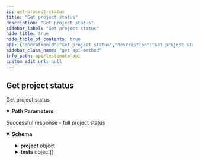 ```yaml
---
id: get-project-status
title: "Get project status"
description: "Get project status"
sidebar_label: "Get project status"
hide_title: true
hide_table_of_contents: true
api: {"operationId":"Get project status","description":"Get project status","tags":["Project"],"security":[{"ApiToken":[]}],"responses":{"200":{"description":"Successful response - full project status","content":{"application/json":{"schema":{"properties":{"project":{"type":"object","description":"Basic project information","properties":{"id":{"type":"string","description":"A unique Project ID"},"lastRun":{"type":"integer","description":"Unix timestamp of last run","example":1665407081},"lastChange":{"type":"integer","description":"Unix timestamp of last change","example":1665263416},"reported":{"type":"string","description":"Was reported","example":"ok"},"status":{"type":"string"},"msg":{"type":"string","description":"Longer message about project status","example":"Server returned HTTP status 200"},"shortMessage":{"type":"string","description":"Short project status message","example":200}}},"total":{"type":"integer","description":"Total count of checks","example":12},"failed":{"type":"integer","description":"How much check has failed","example":0},"now":{"type":"integer","description":"Current date time unix timestamp","example":1665407098},"tests":{"type":"array","items":{"type":"object","description":"A group of individual checks","properties":{"id":{"type":"string","example":"50a9f73014db3ae812000234","description":"Check id"},"enabled":{"type":"boolean","example":true,"default":true},"areaId":{"example":"55ae166c25b395537a8b6030","description":"Area ID"},"name":{"type":"string","example":"Homepage","description":"Name of check"},"url":{"type":"string","example":"https://testomato.com","description":"URL of check"},"notice":{"type":"string","example":"","description":"Check notice"},"type":{"type":"string","example":"simple","enum":["homepage","simple","favicon","robots"]},"run":{"type":"string","example":"completed","enum":["completed","running"]},"flags":{"type":"array","description":"Test flags e.g. `configured`","example":["configured"],"items":{"type":"string"}},"status":{"type":"object","properties":{"status":{"type":"string","example":"ok"},"failures":{"type":"array","items":{"type":"string"}},"rules":{"type":"array","items":{"type":"object","properties":{"type":{"type":"string","default":"text","description":"Type of check","enum":["text html status header location title meta-description meta-og:title meta-og:description meta-og:image meta-og:image meta-og:image meta-og:type meta-og:url meta-og:site_name meta-og:locale meta-og:updated_time meta-og:logo meta-article:modified_time meta-article:published_time meta-article:publisher meta-article:section meta-article:tag meta-twitter:title meta-twitter:image meta-twitter:image meta-twitter:description meta-twitter:card meta-twitter:site meta-twitter:creator meta-itemprop:name meta-itemprop:author meta-itemprop:description meta-itemprop:image"],"example":"text"},"op":{"type":"string","enum":["eq","sub","!sub","match","!match","xpath"],"example":"sub","description":"Operators can be: `eq` is equal to, `sub` contains, `!sub` does not contains,  `match` for exact match, `!match` for does not match and `xpath` for Xpath checks.\n"},"val":{"type":"string","example":123456,"description":"Value that will be used for check"},"origin":{"type":"string","example":"check","description":"Original of the check"},"templateId":{"type":"string","description":"Optional parameter if check use a Template"},"order":{"type":"integer","description":"Order of the check"}},"title":"Rule"}},"response":{"type":"object","properties":{"status":{"type":"string","example":200},"httpStatus":{"type":"string","example":200},"baseUrl":{"type":"string","example":"https://testomato.com"},"contentType":{"type":"string","example":"text/html"},"httpHeader":{"type":"string","example":":status: 200\r\nserver: nginx\r\ndate: Mon, 10 Oct 2022 15:04:05 GMT\r\ncontent-type: text/html;"},"processTime":{"type":"number","example":0.037},"size":{"type":"number","description":"Size of response in case of check error","example":false},"redirects":{"type":"array","description":"List of redirections","items":{"type":"string"}},"timing":{"type":"array","items":{"properties":{"metrics":{"type":"string"},"value":{"type":"integer"}},"example":{"metrics":"DNS Lookup","value":1}}}},"title":"TestResponse"}}},"templateId":{"type":"string","description":"Template ID if any","example":""},"templateVars":{"type":"array","description":"Template variables if any","example":[],"items":{"type":"string"}},"options":{"type":"object","properties":{"2":{"type":"boolean","default":false,"description":"Allow HTTP/1 requests only"},"6":{"type":"boolean","default":false,"description":"Allow only IPv6 request"},"g":{"type":"boolean","default":false,"description":"Do not accept gzip encoding"},"l":{"type":"boolean","default":false,"description":"Do not follow redirects"},"w":{"type":"string","default":"","description":"Extra HTTP headers separated"}},"title":"TestOptions"}},"title":"Test"}}}}}}}},"parameters":[{"name":"id","description":"A unique project ID","example":"5e9602e7a39e5a46428b457f","allowEmptyValue":false,"required":true,"in":"path","schema":{"type":"string"}}],"method":"get","path":"/project/{id}/status","servers":[{"url":"https://testomato.com/api/","description":"Testomato"}],"securitySchemes":{"ApiToken":{"description":"The Testomato API Token can be obtained from the [User Profile](https://www.testomato.com/user/profile) \nor directly through the API by a `POST` request send to `/api/authenticate` visit \n[Get API token](/api/get-api-token) for more information.\n\nTestomato API token use [JWT schema](https://jwt.io/).\n","type":"http","scheme":"bearer","bearerFormat":"JWT"}},"info":{"title":"Testomato API","description":"If you would like to participate in the future development of our\nroadmap, please don't be shy! We'd love to hear your suggestions:\nsupport@testomato.com\n","termsOfService":"https://www.testomato.com/terms-of-service","version":"1.0.0","contact":{"email":"support@testomato.com"}},"postman":{"name":"Get project status","description":{"content":"Get project status","type":"text/plain"},"url":{"path":["project",":id","status"],"host":["{{baseUrl}}"],"query":[],"variable":[{"disabled":false,"description":{"content":"(Required) A unique project ID","type":"text/plain"},"type":"any","value":"","key":"id"}]},"header":[{"key":"Accept","value":"application/json"}],"method":"GET","auth":{"type":"bearer","bearer":[{"type":"any","value":"<Bearer Token>","key":"token"}]}}}
sidebar_class_name: "get api-method"
info_path: api/testomato-api
custom_edit_url: null
---
```



## Get project status



Get project status

<details style={{"marginBottom":"1rem"}} data-collapsed={false} open={true}><summary style={{}}><strong>Path Parameters</strong></summary><div><ul><ParamsItem className={"paramsItem"} param={{"name":"id","description":"A unique project ID","example":"5e9602e7a39e5a46428b457f","allowEmptyValue":false,"required":true,"in":"path","schema":{"type":"string"}}}></ParamsItem></ul></div></details><div><ApiTabs><TabItem label={"200"} value={"200"}><div>

Successful response - full project status

</div><div><MimeTabs schemaType={"response"}><TabItem label={"application/json"} value={"application/json"}><SchemaTabs><TabItem label={"Schema"} value={"Schema"}><details style={{}} data-collapsed={false} open={true}><summary style={{"textAlign":"left"}}><strong>Schema</strong></summary><div style={{"textAlign":"left","marginLeft":"1rem"}}></div><ul style={{"marginLeft":"1rem"}}><SchemaItem collapsible={true} className={"schemaItem"}><details style={{}}><summary style={{}}><strong>project</strong><span style={{"opacity":"0.6"}}> object</span></summary><div style={{"marginLeft":"1rem"}}><div style={{"marginTop":".5rem","marginBottom":".5rem"}}>

Basic project information

</div><SchemaItem collapsible={false} name={"id"} required={false} schemaName={"string"} qualifierMessage={undefined} schema={{"type":"string","description":"A unique Project ID"}}></SchemaItem><SchemaItem collapsible={false} name={"lastRun"} required={false} schemaName={"integer"} qualifierMessage={undefined} schema={{"type":"integer","description":"Unix timestamp of last run","example":1665407081}}></SchemaItem><SchemaItem collapsible={false} name={"lastChange"} required={false} schemaName={"integer"} qualifierMessage={undefined} schema={{"type":"integer","description":"Unix timestamp of last change","example":1665263416}}></SchemaItem><SchemaItem collapsible={false} name={"reported"} required={false} schemaName={"string"} qualifierMessage={undefined} schema={{"type":"string","description":"Was reported","example":"ok"}}></SchemaItem><SchemaItem collapsible={false} name={"status"} required={false} schemaName={"string"} qualifierMessage={undefined} schema={{"type":"string"}}></SchemaItem><SchemaItem collapsible={false} name={"msg"} required={false} schemaName={"string"} qualifierMessage={undefined} schema={{"type":"string","description":"Longer message about project status","example":"Server returned HTTP status 200"}}></SchemaItem><SchemaItem collapsible={false} name={"shortMessage"} required={false} schemaName={"string"} qualifierMessage={undefined} schema={{"type":"string","description":"Short project status message","example":200}}></SchemaItem></div></details></SchemaItem><SchemaItem collapsible={false} name={"total"} required={false} schemaName={"integer"} qualifierMessage={undefined} schema={{"type":"integer","description":"Total count of checks","example":12}}></SchemaItem><SchemaItem collapsible={false} name={"failed"} required={false} schemaName={"integer"} qualifierMessage={undefined} schema={{"type":"integer","description":"How much check has failed","example":0}}></SchemaItem><SchemaItem collapsible={false} name={"now"} required={false} schemaName={"integer"} qualifierMessage={undefined} schema={{"type":"integer","description":"Current date time unix timestamp","example":1665407098}}></SchemaItem><SchemaItem collapsible={true} className={"schemaItem"}><details style={{}}><summary style={{}}><strong>tests</strong><span style={{"opacity":"0.6"}}> object[]</span></summary><div style={{"marginLeft":"1rem"}}><li><div style={{"fontSize":"var(--ifm-code-font-size)","opacity":"0.6","marginLeft":"-.5rem","paddingBottom":".5rem"}}>Array [</div></li><SchemaItem collapsible={false} name={"id"} required={false} schemaName={"string"} qualifierMessage={undefined} schema={{"type":"string","example":"50a9f73014db3ae812000234","description":"Check id"}}></SchemaItem><SchemaItem collapsible={false} name={"enabled"} required={false} schemaName={"boolean"} qualifierMessage={undefined} schema={{"type":"boolean","example":true,"default":true}}></SchemaItem><SchemaItem collapsible={false} name={"areaId"} required={false} schemaName={""} qualifierMessage={undefined} schema={{"example":"55ae166c25b395537a8b6030","description":"Area ID"}}></SchemaItem><SchemaItem collapsible={false} name={"name"} required={false} schemaName={"string"} qualifierMessage={undefined} schema={{"type":"string","example":"Homepage","description":"Name of check"}}></SchemaItem><SchemaItem collapsible={false} name={"url"} required={false} schemaName={"string"} qualifierMessage={undefined} schema={{"type":"string","example":"https://testomato.com","description":"URL of check"}}></SchemaItem><SchemaItem collapsible={false} name={"notice"} required={false} schemaName={"string"} qualifierMessage={undefined} schema={{"type":"string","example":"","description":"Check notice"}}></SchemaItem><SchemaItem collapsible={false} name={"type"} required={false} schemaName={"string"} qualifierMessage={"**Possible values:** [`homepage`, `simple`, `favicon`, `robots`]"} schema={{"type":"string","example":"simple","enum":["homepage","simple","favicon","robots"]}}></SchemaItem><SchemaItem collapsible={false} name={"run"} required={false} schemaName={"string"} qualifierMessage={"**Possible values:** [`completed`, `running`]"} schema={{"type":"string","example":"completed","enum":["completed","running"]}}></SchemaItem><SchemaItem collapsible={false} name={"flags"} required={false} schemaName={"string[]"} qualifierMessage={undefined} schema={{"type":"array","description":"Test flags e.g. `configured`","example":["configured"],"items":{"type":"string"}}}></SchemaItem><SchemaItem collapsible={true} className={"schemaItem"}><details style={{}}><summary style={{}}><strong>status</strong><span style={{"opacity":"0.6"}}> object</span></summary><div style={{"marginLeft":"1rem"}}><SchemaItem collapsible={false} name={"status"} required={false} schemaName={"string"} qualifierMessage={undefined} schema={{"type":"string","example":"ok"}}></SchemaItem><SchemaItem collapsible={false} name={"failures"} required={false} schemaName={"string[]"} qualifierMessage={undefined} schema={{"type":"array","items":{"type":"string"}}}></SchemaItem><SchemaItem collapsible={true} className={"schemaItem"}><details style={{}}><summary style={{}}><strong>rules</strong><span style={{"opacity":"0.6"}}> object[]</span></summary><div style={{"marginLeft":"1rem"}}><li><div style={{"fontSize":"var(--ifm-code-font-size)","opacity":"0.6","marginLeft":"-.5rem","paddingBottom":".5rem"}}>Array [</div></li><SchemaItem collapsible={false} name={"type"} required={false} schemaName={"string"} qualifierMessage={"**Possible values:** [`text html status header location title meta-description meta-og:title meta-og:description meta-og:image meta-og:image meta-og:image meta-og:type meta-og:url meta-og:site_name meta-og:locale meta-og:updated_time meta-og:logo meta-article:modified_time meta-article:published_time meta-article:publisher meta-article:section meta-article:tag meta-twitter:title meta-twitter:image meta-twitter:image meta-twitter:description meta-twitter:card meta-twitter:site meta-twitter:creator meta-itemprop:name meta-itemprop:author meta-itemprop:description meta-itemprop:image`]"} schema={{"type":"string","default":"text","description":"Type of check","enum":["text html status header location title meta-description meta-og:title meta-og:description meta-og:image meta-og:image meta-og:image meta-og:type meta-og:url meta-og:site_name meta-og:locale meta-og:updated_time meta-og:logo meta-article:modified_time meta-article:published_time meta-article:publisher meta-article:section meta-article:tag meta-twitter:title meta-twitter:image meta-twitter:image meta-twitter:description meta-twitter:card meta-twitter:site meta-twitter:creator meta-itemprop:name meta-itemprop:author meta-itemprop:description meta-itemprop:image"],"example":"text"}}></SchemaItem><SchemaItem collapsible={false} name={"op"} required={false} schemaName={"string"} qualifierMessage={"**Possible values:** [`eq`, `sub`, `!sub`, `match`, `!match`, `xpath`]"} schema={{"type":"string","enum":["eq","sub","!sub","match","!match","xpath"],"example":"sub","description":"Operators can be: `eq` is equal to, `sub` contains, `!sub` does not contains,  `match` for exact match, `!match` for does not match and `xpath` for Xpath checks.\n"}}></SchemaItem><SchemaItem collapsible={false} name={"val"} required={false} schemaName={"string"} qualifierMessage={undefined} schema={{"type":"string","example":123456,"description":"Value that will be used for check"}}></SchemaItem><SchemaItem collapsible={false} name={"origin"} required={false} schemaName={"string"} qualifierMessage={undefined} schema={{"type":"string","example":"check","description":"Original of the check"}}></SchemaItem><SchemaItem collapsible={false} name={"templateId"} required={false} schemaName={"string"} qualifierMessage={undefined} schema={{"type":"string","description":"Optional parameter if check use a Template"}}></SchemaItem><SchemaItem collapsible={false} name={"order"} required={false} schemaName={"integer"} qualifierMessage={undefined} schema={{"type":"integer","description":"Order of the check"}}></SchemaItem><li><div style={{"fontSize":"var(--ifm-code-font-size)","opacity":"0.6","marginLeft":"-.5rem"}}>]</div></li></div></details></SchemaItem><SchemaItem collapsible={true} className={"schemaItem"}><details style={{}}><summary style={{}}><strong>response</strong><span style={{"opacity":"0.6"}}> object</span></summary><div style={{"marginLeft":"1rem"}}><SchemaItem collapsible={false} name={"status"} required={false} schemaName={"string"} qualifierMessage={undefined} schema={{"type":"string","example":200}}></SchemaItem><SchemaItem collapsible={false} name={"httpStatus"} required={false} schemaName={"string"} qualifierMessage={undefined} schema={{"type":"string","example":200}}></SchemaItem><SchemaItem collapsible={false} name={"baseUrl"} required={false} schemaName={"string"} qualifierMessage={undefined} schema={{"type":"string","example":"https://testomato.com"}}></SchemaItem><SchemaItem collapsible={false} name={"contentType"} required={false} schemaName={"string"} qualifierMessage={undefined} schema={{"type":"string","example":"text/html"}}></SchemaItem><SchemaItem collapsible={false} name={"httpHeader"} required={false} schemaName={"string"} qualifierMessage={undefined} schema={{"type":"string","example":":status: 200\r\nserver: nginx\r\ndate: Mon, 10 Oct 2022 15:04:05 GMT\r\ncontent-type: text/html;"}}></SchemaItem><SchemaItem collapsible={false} name={"processTime"} required={false} schemaName={"number"} qualifierMessage={undefined} schema={{"type":"number","example":0.037}}></SchemaItem><SchemaItem collapsible={false} name={"size"} required={false} schemaName={"number"} qualifierMessage={undefined} schema={{"type":"number","description":"Size of response in case of check error","example":false}}></SchemaItem><SchemaItem collapsible={false} name={"redirects"} required={false} schemaName={"string[]"} qualifierMessage={undefined} schema={{"type":"array","description":"List of redirections","items":{"type":"string"}}}></SchemaItem><SchemaItem collapsible={true} className={"schemaItem"}><details style={{}}><summary style={{}}><strong>timing</strong><span style={{"opacity":"0.6"}}> undefined[]</span></summary><div style={{"marginLeft":"1rem"}}><li><div style={{"fontSize":"var(--ifm-code-font-size)","opacity":"0.6","marginLeft":"-.5rem","paddingBottom":".5rem"}}>Array [</div></li><SchemaItem collapsible={false} name={"metrics"} required={false} schemaName={"string"} qualifierMessage={undefined} schema={{"type":"string"}}></SchemaItem><SchemaItem collapsible={false} name={"value"} required={false} schemaName={"integer"} qualifierMessage={undefined} schema={{"type":"integer"}}></SchemaItem><li><div style={{"fontSize":"var(--ifm-code-font-size)","opacity":"0.6","marginLeft":"-.5rem"}}>]</div></li></div></details></SchemaItem></div></details></SchemaItem></div></details></SchemaItem><SchemaItem collapsible={false} name={"templateId"} required={false} schemaName={"string"} qualifierMessage={undefined} schema={{"type":"string","description":"Template ID if any","example":""}}></SchemaItem><SchemaItem collapsible={false} name={"templateVars"} required={false} schemaName={"string[]"} qualifierMessage={undefined} schema={{"type":"array","description":"Template variables if any","example":[],"items":{"type":"string"}}}></SchemaItem><SchemaItem collapsible={true} className={"schemaItem"}><details style={{}}><summary style={{}}><strong>options</strong><span style={{"opacity":"0.6"}}> object</span></summary><div style={{"marginLeft":"1rem"}}><SchemaItem collapsible={false} name={"2"} required={false} schemaName={"boolean"} qualifierMessage={undefined} schema={{"type":"boolean","default":false,"description":"Allow HTTP/1 requests only"}}></SchemaItem><SchemaItem collapsible={false} name={"6"} required={false} schemaName={"boolean"} qualifierMessage={undefined} schema={{"type":"boolean","default":false,"description":"Allow only IPv6 request"}}></SchemaItem><SchemaItem collapsible={false} name={"g"} required={false} schemaName={"boolean"} qualifierMessage={undefined} schema={{"type":"boolean","default":false,"description":"Do not accept gzip encoding"}}></SchemaItem><SchemaItem collapsible={false} name={"l"} required={false} schemaName={"boolean"} qualifierMessage={undefined} schema={{"type":"boolean","default":false,"description":"Do not follow redirects"}}></SchemaItem><SchemaItem collapsible={false} name={"w"} required={false} schemaName={"string"} qualifierMessage={undefined} schema={{"type":"string","default":"","description":"Extra HTTP headers separated"}}></SchemaItem></div></details></SchemaItem><li><div style={{"fontSize":"var(--ifm-code-font-size)","opacity":"0.6","marginLeft":"-.5rem"}}>]</div></li></div></details></SchemaItem></ul></details></TabItem><TabItem label={"Example (from schema)"} value={"Example (from schema)"}><ResponseSamples responseExample={"{\n  \"project\": {\n    \"id\": \"string\",\n    \"lastRun\": 1665407081,\n    \"lastChange\": 1665263416,\n    \"reported\": \"ok\",\n    \"status\": \"string\",\n    \"msg\": \"Server returned HTTP status 200\",\n    \"shortMessage\": 200\n  },\n  \"total\": 12,\n  \"failed\": 0,\n  \"now\": 1665407098,\n  \"tests\": [\n    {\n      \"id\": \"50a9f73014db3ae812000234\",\n      \"enabled\": true,\n      \"areaId\": \"55ae166c25b395537a8b6030\",\n      \"name\": \"Homepage\",\n      \"url\": \"https://testomato.com\",\n      \"notice\": \"\",\n      \"type\": \"simple\",\n      \"run\": \"completed\",\n      \"flags\": [\n        \"configured\"\n      ],\n      \"status\": {\n        \"status\": \"ok\",\n        \"failures\": [\n          \"string\"\n        ],\n        \"rules\": [\n          {\n            \"type\": \"text\",\n            \"op\": \"sub\",\n            \"val\": 123456,\n            \"origin\": \"check\",\n            \"templateId\": \"string\",\n            \"order\": 0\n          }\n        ],\n        \"response\": {\n          \"status\": 200,\n          \"httpStatus\": 200,\n          \"baseUrl\": \"https://testomato.com\",\n          \"contentType\": \"text/html\",\n          \"httpHeader\": \":status: 200\\r\\nserver: nginx\\r\\ndate: Mon, 10 Oct 2022 15:04:05 GMT\\r\\ncontent-type: text/html;\",\n          \"processTime\": 0.037,\n          \"size\": false,\n          \"redirects\": [\n            \"string\"\n          ],\n          \"timing\": [\n            {\n              \"metrics\": \"DNS Lookup\",\n              \"value\": 1\n            }\n          ]\n        }\n      },\n      \"templateId\": \"\",\n      \"templateVars\": [],\n      \"options\": {\n        \"2\": false,\n        \"6\": false,\n        \"g\": false,\n        \"l\": false,\n        \"w\": \"string\"\n      }\n    }\n  ]\n}"} language={"json"}></ResponseSamples></TabItem></SchemaTabs></TabItem></MimeTabs></div></TabItem></ApiTabs></div>
      